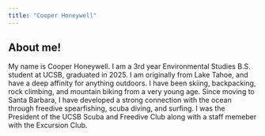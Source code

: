 ```yaml
---
title: "Cooper Honeywell"
---
```


## About me! 

My name is Cooper Honeywell. I am a 3rd year Environmental Studies B.S. student at UCSB, graduated in 2025. I am originally from Lake Tahoe, and have a deep affinity for anything outdoors. I have been skiing, backpacking, rock climbing, and mountain biking from a very young age. Since moving to Santa Barbara, I have developed a strong connection with the ocean through freedive spearfishing, scuba diving, and surfing. I was the President of the UCSB Scuba and Freedive Club along with a staff memeber with the Excursion Club.
